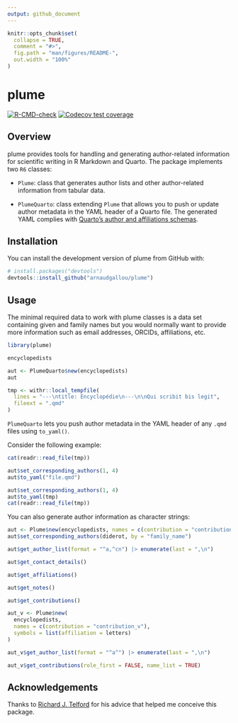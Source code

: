 ```yaml
---
output: github_document
---
```


<!-- README.md is generated from README.Rmd. Please edit that file -->

```r
knitr::opts_chunk$set(
  collapse = TRUE,
  comment = "#>",
  fig.path = "man/figures/README-",
  out.width = "100%"
)
```

# plume

<!-- badges: start -->
[![R-CMD-check](https://github.com/arnaudgallou/plume/actions/workflows/R-CMD-check.yaml/badge.svg)](https://github.com/arnaudgallou/plume/actions/workflows/R-CMD-check.yaml)
[![Codecov test coverage](https://codecov.io/gh/arnaudgallou/plume/branch/main/graph/badge.svg)](https://app.codecov.io/gh/arnaudgallou/plume?branch=main)
<!-- badges: end -->

## Overview

plume provides tools for handling and generating author-related information for scientific writing in R Markdown and Quarto.
The package implements two `R6` classes:

- `Plume`: class that generates author lists and other author-related information
from tabular data.

- `PlumeQuarto`: class extending `Plume` that allows you to push or update author metadata in the YAML header of a Quarto file. The generated YAML complies with [Quarto's author and affiliations schemas](https://quarto.org/docs/journals/authors.html).

## Installation

You can install the development version of plume from GitHub with:

```r
# install.packages("devtools")
devtools::install_github("arnaudgallou/plume")
```

## Usage

The minimal required data to work with plume classes is a data set containing given and family names but you would normally want to provide more information such as email addresses, ORCIDs, affiliations, etc.

```r
library(plume)

encyclopedists

aut <- PlumeQuarto$new(encyclopedists)
aut
```

```r
tmp <- withr::local_tempfile(
  lines = "---\ntitle: Encyclopédie\n---\n\nQui scribit bis legit",
  fileext = ".qmd"
)
```

`PlumeQuarto` lets you push author metadata in the YAML header of any `.qmd` files using `to_yaml()`.

Consider the following example:

```r
cat(readr::read_file(tmp))
```

```r
aut$set_corresponding_authors(1, 4)
aut$to_yaml("file.qmd")
```

```r
aut$set_corresponding_authors(1, 4)
aut$to_yaml(tmp)
cat(readr::read_file(tmp))
```

You can also generate author information as character strings:

```r
aut <- Plume$new(encyclopedists, names = c(contribution = "contribution_n"))
aut$set_corresponding_authors(diderot, by = "family_name")

aut$get_author_list(format = "^a,^cn") |> enumerate(last = ",\n")

aut$get_contact_details()

aut$get_affiliations()

aut$get_notes()

aut$get_contributions()

aut_v <- Plume$new(
  encyclopedists,
  names = c(contribution = "contribution_v"),
  symbols = list(affiliation = letters)
)

aut_v$get_author_list(format = "^a^") |> enumerate(last = ",\n")

aut_v$get_contributions(role_first = FALSE, name_list = TRUE)
```

## Acknowledgements

Thanks to [Richard J. Telford](https://github.com/richardjtelford) for his advice
that helped me conceive this package.
